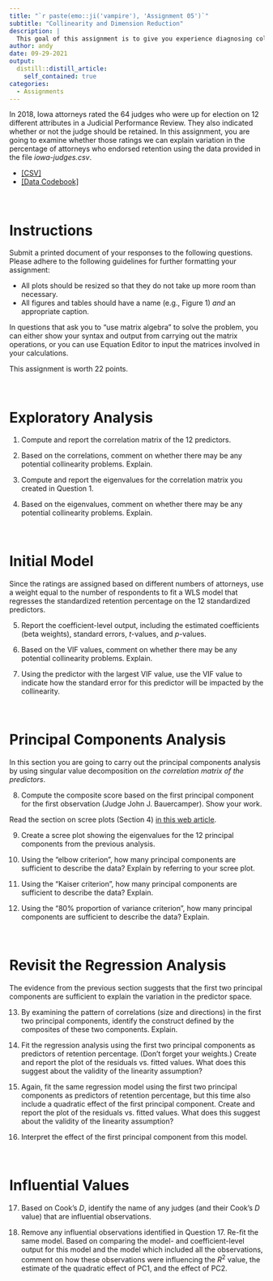 ```yaml
---
title: "`r paste(emo::ji('vampire'), 'Assignment 05')`"
subtitle: "Collinearity and Dimension Reduction"
description: |
  This goal of this assignment is to give you experience diagnosing collinearity and using principal components analysis to create orthogonal composites that can be used in a regression model.
author: andy
date: 09-29-2021
output:
  distill::distill_article:
    self_contained: true
categories:
  - Assignments
---
```



In 2018, Iowa attorneys rated the 64 judges who were up for election on 12 different attributes in a Judicial Performance Review. They also indicated whether or not the judge should be retained. In this assignment, you are going to examine whether those ratings we can explain variation in the percentage of attorneys who endorsed retention using the data provided in the file *iowa-judges.csv*.

- [[CSV]](https://raw.githubusercontent.com/zief0002/epsy-8264/master/data/iowa-judges.csv)
- [[Data Codebook]](http://zief0002.github.io/epsy-8264/codebooks/iowa-judges.html)

<br />

# Instructions

Submit a printed document of your responses to the following questions. Please adhere to the following guidelines for further formatting your assignment:

- All plots should be resized so that they do not take up more room than necessary. 
- All figures and tables should have a name (e.g., Figure 1) *and* an appropriate caption.

In questions that ask you to "use matrix algebra" to solve the problem, you can either show your syntax and output from carrying out the matrix operations, or you can use Equation Editor to input the matrices involved in your calculations.

This assignment is worth 22 points.

<br />

# Exploratory Analysis

1. Compute and report the correlation matrix of the 12 predictors.

2. Based on the correlations, comment on whether there may be any potential collinearity problems. Explain.

3. Compute and report the eigenvalues for the correlation matrix you created in Question 1.

4. Based on the eigenvalues, comment on whether there may be any potential collinearity problems. Explain.

<br />

# Initial Model

Since the ratings are assigned based on different numbers of attorneys, use a weight equal to the number of respondents to fit a WLS model that regresses the standardized retention percentage on the 12 standardized predictors. 

5. Report the coefficient-level output, including the estimated coefficients (beta weights), standard errors, *t*-values, and *p*-values. 

6. Based on the VIF values, comment on whether there may be any potential collinearity problems. Explain.

7. Using the predictor with the largest VIF value, use the VIF value to indicate how the standard error for this predictor will be impacted by the collinearity.

<br />

# Principal Components Analysis

In this section you are going to carry out the principal components analysis by using singular value decomposition on *the correlation matrix of the predictors*.

8. Compute the composite score based on the first principal component for the first observation (Judge John J. Bauercamper). Show your work.

Read the section on scree plots (Section 4) [in this web article](https://medium.com/@bioturing/how-to-read-pca-biplots-and-scree-plots-186246aae063).  

9. Create a scree plot showing the eigenvalues for the 12 principal components from the previous analysis.

10. Using the "elbow criterion", how many principal components are sufficient to describe the data? Explain by referring to your scree plot.

11. Using the "Kaiser criterion", how many principal components are sufficient to describe the data? Explain.

12. Using the "80% proportion of variance criterion", how many principal components are sufficient to describe the data? Explain.

<br />


# Revisit the Regression Analysis

The evidence from the previous section suggests that the first two principal components are sufficient to explain the variation in the predictor space.

13. By examining the pattern of correlations (size and directions) in the first two principal components, identify the construct defined by the composites of these two components. Explain.

14. Fit the regression analysis using the first two principal components as predictors of retention percentage. (Don't forget your weights.) Create and report the plot of the residuals vs. fitted values. What does this suggest about the validity of the linearity assumption?

15. Again, fit the same regression model using the first two principal components as predictors of retention percentage, but this time also include a quadratic effect of the first principal component. Create and report the plot of the residuals vs. fitted values. What does this suggest about the validity of the linearity assumption?

16. Interpret the effect of the first principal component from this model.

<br />

# Influential Values

17. Based on Cook's *D*, identify the name of any judges (and their Cook's *D* value) that are influential observations.

18. Remove any influential observations identified in Question 17. Re-fit the same model. Based on comparing the model- and coefficient-level output for this model and the model which included all the observations, comment on how these observations were influencing the $R^2$ value, the estimate of the quadratic effect of PC1, and the effect of PC2.

<br />